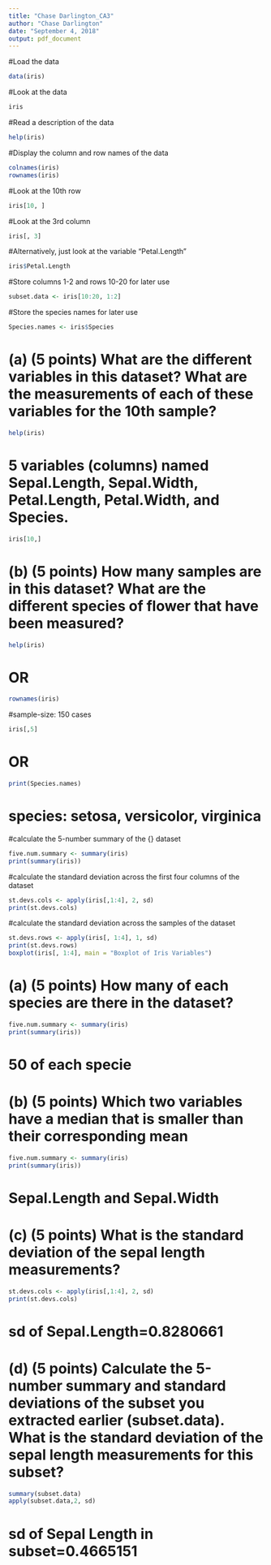 ---
title: "Chase Darlington_CA3"
author: "Chase Darlington"
date: "September 4, 2018"
output: pdf_document
---
#Load the data

```{r}
data(iris)
```

#Look at the data
```{r}
iris
```

#Read a description of the data

```{r}
help(iris)
```

#Display the column and row names of the data

```{r}
colnames(iris)
rownames(iris)
```

#Look at the 10th row

```{r}
iris[10, ]
```

#Look at the 3rd column


```{r}
iris[, 3]
```

#Alternatively, just look at the variable "Petal.Length"

```{r}
iris$Petal.Length
```

#Store columns 1-2 and rows 10-20 for later use

```{r}
subset.data <- iris[10:20, 1:2]
```

#Store the species names for later use

```{r}
Species.names <- iris$Species
```

# (a) (5 points) What are the different variables in this dataset? What are the measurements of each of these variables for the 10th sample?

```{r}
help(iris)
```


# 5 variables (columns) named Sepal.Length, Sepal.Width, Petal.Length, Petal.Width, and Species.

```{r}
iris[10,]
```

     
#   (b) (5 points) How many samples are in this dataset? What are the different species of flower that have been measured?

```{r}
help(iris)
```


# OR

```{r}
rownames(iris)
```


#sample-size: 150 cases

```{r}
iris[,5]
```

# OR

```{r}
print(Species.names)
```


# species: setosa, versicolor, virginica


#calculate the 5-number summary of the {\it iris} dataset

```{r}
five.num.summary <- summary(iris)
print(summary(iris))
```

#calculate the standard deviation across the first four columns of the dataset

```{r}
st.devs.cols <- apply(iris[,1:4], 2, sd)
print(st.devs.cols)
```

#calculate the standard deviation across the samples of the dataset

```{r}
st.devs.rows <- apply(iris[, 1:4], 1, sd)
print(st.devs.rows)
boxplot(iris[, 1:4], main = "Boxplot of Iris Variables")
```


# (a) (5 points) How many of each species are there in the dataset?

```{r}
five.num.summary <- summary(iris)
print(summary(iris))
```


# 50 of each specie
#   (b) (5 points) Which two variables have a median that is smaller than their corresponding mean

```{r}
five.num.summary <- summary(iris)
print(summary(iris))
```

# Sepal.Length and Sepal.Width
#   (c) (5 points) What is the standard deviation of the sepal length measurements?

```{r}
st.devs.cols <- apply(iris[,1:4], 2, sd)
print(st.devs.cols)
```

# sd of Sepal.Length=0.8280661

#   (d) (5 points) Calculate the 5-number summary and standard deviations of the subset you extracted earlier (subset.data). What is the standard deviation of the sepal length measurements for this subset?

```{r}
summary(subset.data)
apply(subset.data,2, sd)
```


# sd of Sepal Length in subset=0.4665151


